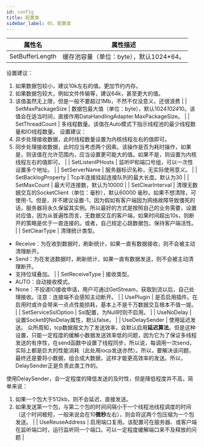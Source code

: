 ```yaml
---
id: config
title: 配置类
sidebar_label: 05、配置类
---
```



| **属性名** | **属性描述** |
| --- | --- |
| SetBufferLength | 缓存池容量（单位：byte），默认1024*64。
设置建议：
1. 如果数据包较小，建议10k左右的值。更加节约内存。
2. 如果数据包较大，例如文件传输等，建议64k，甚至更大的值。
3. 该值虽然无上限，但是一般不要超过1Mb，不然不仅没意义，还很浪费
 |
| SetMaxPackageSize |  数据包最大值（单位：byte），默认1024*1024*10。该值会在适当时间，直接作用DataHandlingAdapter.MaxPackageSize。 |
| SetThreadCount | 多线程数量。该值在Auto模式下指示线程池的最少线程数量和IO线程数量。
设置建议：
1. 异步处理接收数据，此时线程数量设置为内核线程左右的值即可。
2. 同步处理接收数据，此时应当考虑两个因素。该操作是否为耗时操作，如果是，则该值在允许范围内，应当设置更可能大的值。如果不是，则设置为内核线程左右的值即可。
 |
| SetListenIPHosts | 监听IP和端口号组，可以一次性设置多个地址。 |
| SetServerName | 服务器标识名称，无实际使用意义。 |
| SetBacklogProperty | Tcp半连接挂起连接队列的最大长度。默认为30 |
| SetMaxCount | 最大可连接数，默认为10000 |
| SetClearInterval | 清理无数据交互的SocketClient（单位：毫秒），默认60000 毫秒。如果不想清除，可使用-1。但是，并不建议设置-1，因为假如有客户端因为网络故障导致僵死的话，服务器将永久保留其实例。所以最好的方式是按照自己的业务需要，设置对应值，因为从普遍性而言，无数据交互的客户端，如果时间超出10s，则断开的策略是优于一直连接的。或者，自己规定心跳数据包，保持客户端活性。 |
| SetClearType | 清理统计类型。
- Receive：为在收到数据时，刷新统计，如果一直有数据接收，则不会被主动清理断开。
- Send：为在发送数据时，刷新统计，如果一直有数据发送，则不会被主动清理断开。
- 支持位域叠加。
 |
| SetReceiveType | 接收类型。
- AUTO：自动接收模式。
- None：不投递IO接收申请，用户可通过GetStream，获取到流以后，自己处理接收。注意：连接端不会感知主动断开。
 |
| UsePlugin | 是否启用插件。在启用时或许会带来一点点性能损耗，基本上不是千万数据交互根本不值一提。 |
| SetServiceSslOption | Ssl配置，为Null时则不启用。 |
| UseNoDelay | 设置Socket的NoDelay属性，默认false。 |
| UseDelaySender | 使用延迟发送。
众所周知，tcp数据报文为了发送效率，会默认启用**延迟算法**。但是这种设置，只能一定程度的缓解小数据发送效率低的问题，因为它为了保证多线程发送的有序性，在send函数中设置了线程同步，所以说，每调用一次send，实际上都是巨大的性能消耗（此处用iocp发送亦然）。所以，要解决该问题， 最终还是要将小数据，组合成大数据，这样才能更高效率的发送。所以，DelaySender正是负责此类工作的。

使用DelaySender，会一定程度的降低发送的及时性，但是降低程度并不高，简单来说：
1. 如果一个包大于512kb，则不会延迟，直接发送。
2. 如果发送第一个包，与第二个包的时间间隔小于一个线程池线程调度的时间（这个时间极短，一般来说会在10**微秒**左右），则会将这两个包压缩为一个包发送。
 |
| UseReuseAddress | 启用端口复用。该配置可在服务器、或客户端在监听端口时，运行监听同一个端口。可以一定程度缓解端口来不及释放的问题 |

